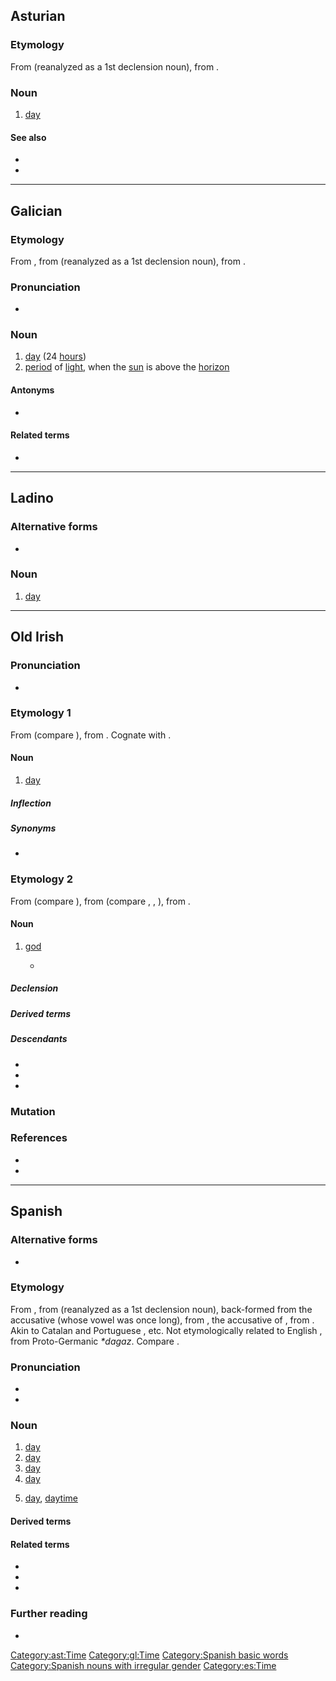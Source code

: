 {{also|Appendix:Variations of "dia"}}
{{DEFAULTSORT:dia}}
==Asturian==

===Etymology===
From {{inh|ast|VL.||*dia}} (reanalyzed as a 1st declension noun), from {{inh|ast|la|diēs||day}}.

===Noun===
{{ast-noun|m|díes}}

# [[day]]

====See also====
* {{l|ast|nueche}}
* {{l|ast|xornada}}

[[Category:ast:Time]]

----

==Galician==

===Etymology===
From {{inh|gl|roa-opt|dia}}, from {{inh|gl|VL.||*dia}} (reanalyzed as a 1st declension noun), from {{inh|gl|la|diēs||day}}.

===Pronunciation===
* {{IPA|gl|[ˈd̪iɐ]}}

===Noun===
{{gl-noun|m}}

# [[day]] (24 [[hour]]s)
# [[period]] of [[light]], when the [[sun]] is above the [[horizon]]

====Antonyms====
* {{sense|period of light}} {{l|gl|noite}}

====Related terms====
* {{l|gl|diario}}

[[Category:gl:Time]]

----

==Ladino==

===Alternative forms===
* {{l|lad|diya|sc=Latn}}

===Noun===
{{lad-noun|l|g=m}}

# [[day]]

----

==Old Irish==

===Pronunciation===
* {{IPA|sga|/dʲiːa̯/}}

===Etymology 1===
{{PIE root|sga|dyew}}
From {{inh|sga|cel-pro|*dīyos}} (compare {{cog|cy|dydd}}), from {{inh|sga|ine-pro|*dyew-}}. Cognate with {{cog|la|diēs}}.

====Noun====
{{sga-noun}}<!--gender is probably masculine but as it's only used in fixed expressions it isn't possible to say for sure-->

# [[day]]

=====Inflection=====
{{rfinfl|sga|noun}}

=====Synonyms=====
* {{l|sga|lá}}

===Etymology 2===
{{PIE root|sga|dyew}}
From {{inh|sga|cel-pro|*dēwos}} (compare {{cog|cy|duw}}), from {{inh|sga|ine-pro|*deywós}} (compare {{cog|sa|देव|tr=devá}}, {{cog|la|deus}}, {{cog|ang|Tīw||Germanic god of heroic glory}}), from {{inh|sga|ine-pro|*dyew-||to shine}}.

====Noun====
{{sga-noun|m|dé|dé}}

# [[god]]
#* {{RQ:sga-gloss|Sg|162|a|3}}
#*: {{quote|sga|In tan labratar ind ḟilid a persin inna '''ṅdea''', do·gniat {{m|la||primam ⁊ secundam in illis}}.|When the poets speak in the person of the gods, they make a first and second [person] in them.}}

=====Declension=====
{{sga-decl-o-masc|dé|acc_pl=deu|gen_pl2=dea|dat_pl=déib}}

=====Derived terms=====
{{der3|sga|[[déode|déod]]([[déodae|a]])[[déode|e]]|díade|deacht}}

=====Descendants=====
* {{desc|ga|dia}}
* {{desc|gv|jee}}
* {{desc|gd|dia}}

===Mutation===
{{sga-mutation|d|ía}}

===References===
* {{R:DIL|15847|head=2 día (‘god’)}}
* {{R:DIL|15848|head=3 día (‘day’)}}

----

==Spanish==

===Alternative forms===
* {{l|es|dia}} {{q|obsolete}}

===Etymology===
From {{inh|es|VL.||*dīa}}, from {{inh|es|la|diēs||day}} (reanalyzed as a 1st declension noun), back-formed from the accusative {{m|la|diem}} (whose vowel was once long), from {{inh|es|itc-pro|*djēm}}, the accusative of {{m|itc-pro|*djous}}, from {{inh|es|ine-pro|*dyḗws||heaven, sky}}. Akin to Catalan and Portuguese {{m|pt|dia}}, etc. Not etymologically related to English {{m|en|day}}, from Proto-Germanic ''*dagaz''. Compare {{cog|en|dial}}.

===Pronunciation===
* {{es-IPA}}
* {{rhymes|es|ia}}

===Noun===
{{es-noun|m}}

# [[day]] {{gloss|any period of 24 hours}}
# [[day]] {{gloss|a period from midnight to the following midnight}}
# [[day]] {{gloss|rotational period of a planet}}
# [[day]] {{gloss|the part of a day period which one spends at work, school, etc.}}
#: {{syn|es|jornada}}
# [[day]], [[daytime]] {{gloss|the part of the day between sunrise and sunset}}
#: {{ant|es|noche}}

====Derived terms====
{{der3|es|a día de hoy|a plena luz del día|adiar|al día|buenos días|día a día|día sí, día también|día sí y día también|día y noche|el día que las vacas vuelen|el otro día|el pan nuestro de cada día|estar en sus días|hoy día|hoy en día|la vida son dos días|mañana será otro día|mediodía|orden del día|un día de estos|un día es un día|un día más un día menos|un día sí y otro también}}

====Related terms====
* {{l|es|cotidiano}}
* {{l|es|diario}}
* {{l|es|diurno}}

===Further reading===
* {{R:DRAE 2001}}

[[Category:Spanish basic words]]
[[Category:Spanish nouns with irregular gender]]
[[Category:es:Time]]